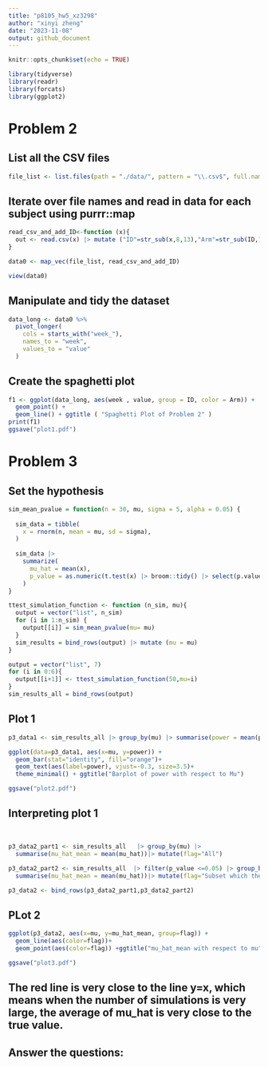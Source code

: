 ```yaml
---
title: "p8105_hw5_xz3298"
author: "xinyi zheng"
date: "2023-11-08"
output: github_document
---
```


```r
knitr::opts_chunk$set(echo = TRUE)
```

```r
library(tidyverse)
library(readr)
library(forcats)
library(ggplot2)
```

# Problem 2
## List all the CSV files
```r

file_list <- list.files(path = "./data/", pattern = "\\.csv$", full.names = TRUE)

```

## Iterate over file names and read in data for each subject using purrr::map
```r
read_csv_and_add_ID<-function (x){
  out <- read.csv(x) |> mutate ("ID"=str_sub(x,8,13),"Arm"=str_sub(ID,1,3))
}

data0 <- map_vec(file_list, read_csv_and_add_ID)

view(data0)
```

## Manipulate and tidy the dataset
```r
data_long <- data0 %>% 
  pivot_longer(
    cols = starts_with("week_"), 
    names_to = "week", 
    values_to = "value"
  ) 
```

## Create the spaghetti plot
```r
f1 <- ggplot(data_long, aes(week , value, group = ID, color = Arm)) + 
  geom_point() + 
  geom_line() + ggtitle ( "Spaghetti Plot of Problem 2" )
print(f1)
ggsave("plot1.pdf")
```

# Problem 3
## Set the hypothesis
```r
sim_mean_pvalue = function(n = 30, mu, sigma = 5, alpha = 0.05) {
  
  sim_data = tibble(
    x = rnorm(n, mean = mu, sd = sigma),
  )
  
  sim_data |> 
    summarize(
      mu_hat = mean(x),
      p_value = as.numeric(t.test(x) |> broom::tidy() |> select(p.value))
    )
}

ttest_simulation_function <- function (n_sim, mu){
  output = vector("list", n_sim)
  for (i in 1:n_sim) {
    output[[i]] = sim_mean_pvalue(mu= mu)
  }
  sim_results = bind_rows(output) |> mutate (mu = mu)
}

output = vector("list", 7)
for (i in 0:6){
  output[[i+1]] <- ttest_simulation_function(50,mu=i)
}
sim_results_all = bind_rows(output)
```

## Plot 1
```r
p3_data1 <- sim_results_all |> group_by(mu) |> summarise(power = mean(p_value<=0.05))

ggplot(data=p3_data1, aes(x=mu, y=power)) +
  geom_bar(stat="identity", fill="orange")+
  geom_text(aes(label=power), vjust=-0.3, size=3.5)+
  theme_minimal() + ggtitle("Barplot of power with respect to Mu")

ggsave("plot2.pdf")
```

## Interpreting plot 1
```r

```

## 
```r
p3_data2_part1 <- sim_results_all   |> group_by(mu) |> 
  summarise(mu_hat_mean = mean(mu_hat))|> mutate(flag="All")

p3_data2_part2 <- sim_results_all  |> filter(p_value <=0.05) |> group_by(mu) |> 
  summarise(mu_hat_mean = mean(mu_hat))|> mutate(flag="Subset which the null was rejected")

p3_data2 <- bind_rows(p3_data2_part1,p3_data2_part2)
```

## PLot 2
```r
ggplot(p3_data2, aes(x=mu, y=mu_hat_mean, group=flag)) +
  geom_line(aes(color=flag))+
  geom_point(aes(color=flag)) +ggtitle("mu_hat_mean with respect to mu")

ggsave("plot3.pdf")


```
## The red line is very close to the line y=x, which means when the number of simulations is very large, the average of mu_hat is very close to the true value.  

## Answer the questions:
```r

```

